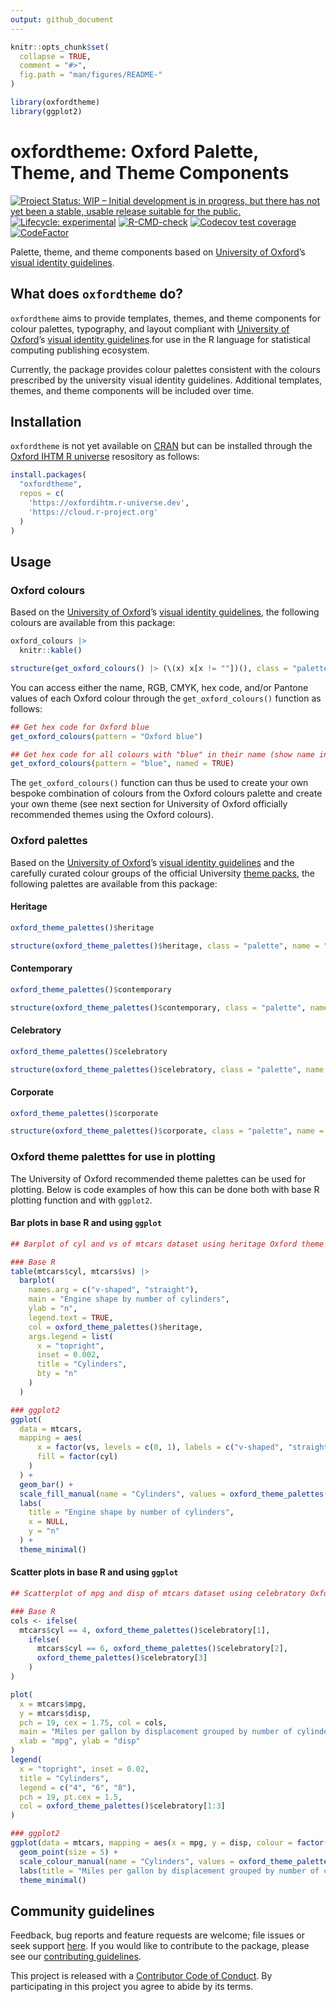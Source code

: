 ```yaml
---
output: github_document
---
```


<!-- README.md is generated from README.Rmd. Please edit that file -->

```r
knitr::opts_chunk$set(
  collapse = TRUE,
  comment = "#>",
  fig.path = "man/figures/README-"
)

library(oxfordtheme)
library(ggplot2)
```

# oxfordtheme: Oxford Palette, Theme, and Theme Components

<!-- badges: start -->
[![Project Status: WIP – Initial development is in progress, but there has not yet been a stable, usable release suitable for the public.](https://www.repostatus.org/badges/latest/wip.svg)](https://www.repostatus.org/#wip)
[![Lifecycle: experimental](https://img.shields.io/badge/lifecycle-experimental-orange.svg)](https://lifecycle.r-lib.org/articles/stages.html#experimental)
[![R-CMD-check](https://github.com/OxfordIHTM/oxfordtheme/actions/workflows/R-CMD-check.yaml/badge.svg)](https://github.com/OxfordIHTM/oxfordtheme/actions/workflows/R-CMD-check.yaml)
[![Codecov test coverage](https://codecov.io/gh/OxfordIHTM/oxfordtheme/branch/main/graph/badge.svg)](https://app.codecov.io/gh/OxfordIHTM/oxfordtheme?branch=main)
[![CodeFactor](https://www.codefactor.io/repository/github/oxfordihtm/oxfordtheme/badge)](https://www.codefactor.io/repository/github/oxfordihtm/oxfordtheme)
<!-- badges: end -->

Palette, theme, and theme components based on [University of Oxford](https://ox.ac.uk)'s [visual identity guidelines](https://communications.web.ox.ac.uk/communications-resources/visual-identity/identity-guidelines). 

## What does `oxfordtheme` do?

`oxfordtheme` aims to provide templates, themes, and theme components for colour palettes, typography, and layout compliant with [University of Oxford](https://ox.ac.uk)'s [visual identity guidelines](https://communications.web.ox.ac.uk/communications-resources/visual-identity/identity-guidelines).for use in the R language for statistical computing publishing ecosystem.

Currently, the package provides colour palettes consistent with the colours prescribed by the university visual identity guidelines. Additional templates, themes, and theme components will be included over time.

## Installation

`oxfordtheme` is not yet available on [CRAN](https://cran.r-project.org) but can be installed through the [Oxford IHTM R universe](https://oxfordihtm.r-universe.dev) resository as follows:

```R
install.packages(
  "oxfordtheme", 
  repos = c(
    'https://oxfordihtm.r-universe.dev', 
    'https://cloud.r-project.org'
  )
)
```

## Usage

### Oxford colours

Based on the [University of Oxford](https://ox.ac.uk)'s [visual identity guidelines](https://communications.web.ox.ac.uk/communications-resources/visual-identity/identity-guidelines), the following colours are available from this package:

```r
oxford_colours |>
  knitr::kable()
```

```r
structure(get_oxford_colours() |> (\(x) x[x != ""])(), class = "palette", name = "Oxford Colours")
```

You can access either the name, RGB, CMYK, hex code, and/or Pantone values of each Oxford colour through the `get_oxford_colours()` function as follows:

```r
## Get hex code for Oxford blue
get_oxford_colours(pattern = "Oxford blue")

## Get hex code for all colours with "blue" in their name (show name in output)
get_oxford_colours(pattern = "blue", named = TRUE)
```

The `get_oxford_colours()` function can thus be used to create your own bespoke combination of colours from the Oxford colours palette and create your own theme (see next section for University of Oxford officially recommended themes using the Oxford colours).

### Oxford palettes

Based on the [University of Oxford](https://ox.ac.uk)'s [visual identity guidelines](https://communications.web.ox.ac.uk/communications-resources/visual-identity/identity-guidelines) and the carefully curated colour groups of the official University [theme packs](https://communications.web.ox.ac.uk/communications-resources/visual-identity/identity-guidelines/theme-packs), the following palettes are available from this package:

#### Heritage

```r
oxford_theme_palettes()$heritage
```

```r
structure(oxford_theme_palettes()$heritage, class = "palette", name = "heritage")
```

#### Contemporary

```r
oxford_theme_palettes()$contemporary
```

```r
structure(oxford_theme_palettes()$contemporary, class = "palette", name = "contemporary")
```

#### Celebratory

```r
oxford_theme_palettes()$celebratory
```

```r
structure(oxford_theme_palettes()$celebratory, class = "palette", name = "celebratory")
```

#### Corporate

```r
oxford_theme_palettes()$corporate
```

```r
structure(oxford_theme_palettes()$corporate, class = "palette", name = "corporate")
```

### Oxford theme paletttes for use in plotting

The University of Oxford recommended theme palettes can be used for plotting. Below is code examples of how this can be done both with base R plotting function and with `ggplot2`.

#### Bar plots in base R and using `ggplot`

```r
## Barplot of cyl and vs of mtcars dataset using heritage Oxford theme

### Base R
table(mtcars$cyl, mtcars$vs) |>
  barplot(
    names.arg = c("v-shaped", "straight"),
    main = "Engine shape by number of cylinders",
    ylab = "n",
    legend.text = TRUE,
    col = oxford_theme_palettes()$heritage,
    args.legend = list(
      x = "topright",
      inset = 0.002,
      title = "Cylinders",
      bty = "n"
    )
  )

### ggplot2
ggplot(
  data = mtcars, 
  mapping = aes(
      x = factor(vs, levels = c(0, 1), labels = c("v-shaped", "straight")), 
      fill = factor(cyl)
    )  
  ) +
  geom_bar() +
  scale_fill_manual(name = "Cylinders", values = oxford_theme_palettes()$heritage) +
  labs(
    title = "Engine shape by number of cylinders",
    x = NULL,
    y = "n"
  ) +
  theme_minimal()
```

#### Scatter plots in base R and using `ggplot`

```r
## Scatterplot of mpg and disp of mtcars dataset using celebratory Oxford theme

### Base R
cols <- ifelse(
  mtcars$cyl == 4, oxford_theme_palettes()$celebratory[1],
    ifelse(
      mtcars$cyl == 6, oxford_theme_palettes()$celebratory[2],
      oxford_theme_palettes()$celebratory[3]
    )
)

plot(
  x = mtcars$mpg, 
  y = mtcars$disp, 
  pch = 19, cex = 1.75, col = cols,
  main = "Miles per gallon by displacement grouped by number of cylinders",
  xlab = "mpg", ylab = "disp"
)
legend(
  x = "topright", inset = 0.02,
  title = "Cylinders",
  legend = c("4", "6", "8"),
  pch = 19, pt.cex = 1.5,
  col = oxford_theme_palettes()$celebratory[1:3]
)

### ggplot2
ggplot(data = mtcars, mapping = aes(x = mpg, y = disp, colour = factor(cyl))) +
  geom_point(size = 5) +
  scale_colour_manual(name = "Cylinders", values = oxford_theme_palettes()$celebratory) +
  labs(title = "Miles per gallon by displacement grouped by number of cylinders") +
  theme_minimal()
```

## Community guidelines

Feedback, bug reports and feature requests are welcome; file issues or seek support [here](https://github.com/OxfordIHTM/oxfordtheme/issues). If you would like to contribute to the package, please see our [contributing guidelines](https://oxford-ihtm.io/oxfordtheme/CONTRIBUTING.html).

This project is released with a [Contributor Code of Conduct](https://oxford-ihtm.io/oxfordtheme/CODE_OF_CONDUCT.html). By participating in this project you agree to abide by its terms.
